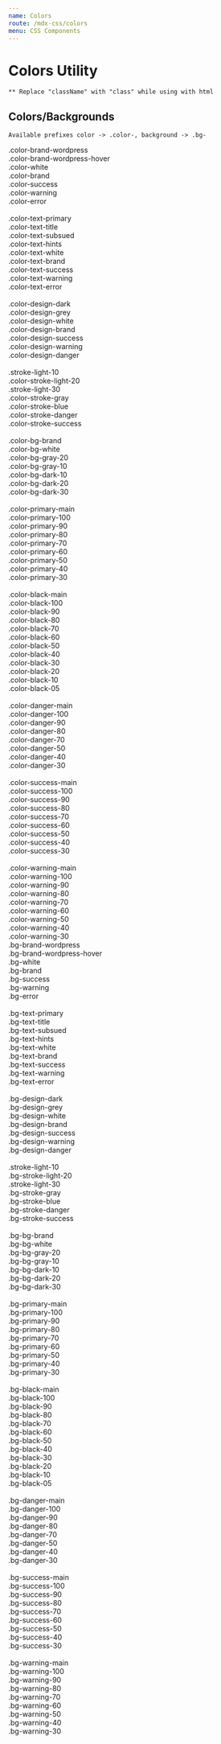 ```yaml
---
name: Colors
route: /mdx-css/colors
menu: CSS Components
---
```



# Colors Utility

`** Replace "className" with "class" while using with html`

## Colors/Backgrounds

`Available prefixes color -> .color-, background -> .bg-`

<Playground>
	<div className="tutor-bs-row">
		<div className="tutor-bs-col">
			<div className="tutor-p-5 tutor-mb-5 color-brand-wordpress">.color-brand-wordpress</div>
			<div className="tutor-p-5 tutor-mb-5 color-brand-wordpress-hover">.color-brand-wordpress-hover</div>
			<div className="tutor-p-5 tutor-mb-5 color-white bg-black-10">.color-white</div>
			<div className="tutor-p-5 tutor-mb-5 color-brand">.color-brand</div>
			<div className="tutor-p-5 tutor-mb-5 color-success">.color-success</div>
			<div className="tutor-p-5 tutor-mb-5 color-warning">.color-warning</div>
			<div className="tutor-p-5 tutor-mb-5 color-error">.color-error</div>
			<br />
			<div className="tutor-p-5 tutor-mb-5 color-text-primary">.color-text-primary</div>
			<div className="tutor-p-5 tutor-mb-5 color-text-title">.color-text-title</div>
			<div className="tutor-p-5 tutor-mb-5 color-text-subsued">.color-text-subsued</div>
			<div className="tutor-p-5 tutor-mb-5 color-text-hints">.color-text-hints</div>
			<div className="tutor-p-5 tutor-mb-5 color-text-white bg-black-10">.color-text-white</div>
			<div className="tutor-p-5 tutor-mb-5 color-text-brand">.color-text-brand</div>
			<div className="tutor-p-5 tutor-mb-5 color-text-success">.color-text-success</div>
			<div className="tutor-p-5 tutor-mb-5 color-text-warning">.color-text-warning</div>
			<div className="tutor-p-5 tutor-mb-5 color-text-error">.color-text-error</div>
			<br />
			<div className="tutor-p-5 tutor-mb-5 color-design-dark">.color-design-dark</div>
			<div className="tutor-p-5 tutor-mb-5 color-design-grey">.color-design-grey</div>
			<div className="tutor-p-5 tutor-mb-5 color-design-white bg-black-10">.color-design-white</div>
			<div className="tutor-p-5 tutor-mb-5 color-design-brand">.color-design-brand</div>
			<div className="tutor-p-5 tutor-mb-5 color-design-success">.color-design-success</div>
			<div className="tutor-p-5 tutor-mb-5 color-design-warning">.color-design-warning</div>
			<div className="tutor-p-5 tutor-mb-5 color-design-danger">.color-design-danger</div>
			<br />
			<div className="tutor-p-5 tutor-mb-5 color-stroke-light-10">.stroke-light-10</div>
			<div className="tutor-p-5 tutor-mb-5 color-stroke-light-20">.color-stroke-light-20</div>
			<div className="tutor-p-5 tutor-mb-5 color-stroke-light-30">.stroke-light-30</div>
			<div className="tutor-p-5 tutor-mb-5 color-stroke-gray">.color-stroke-gray</div>
			<div className="tutor-p-5 tutor-mb-5 color-stroke-blue">.color-stroke-blue</div>
			<div className="tutor-p-5 tutor-mb-5 color-stroke-danger">.color-stroke-danger</div>
			<div className="tutor-p-5 tutor-mb-5 color-stroke-success">.color-stroke-success</div>
			<br />
			<div className="tutor-p-5 tutor-mb-5 color-bg-brand">.color-bg-brand</div>
			<div className="tutor-p-5 tutor-mb-5 color-bg-white bg-black-10">.color-bg-white</div>
			<div className="tutor-p-5 tutor-mb-5 color-bg-gray-20">.color-bg-gray-20</div>
			<div className="tutor-p-5 tutor-mb-5 color-bg-gray-10">.color-bg-gray-10</div>
			<div className="tutor-p-5 tutor-mb-5 color-bg-dark-10">.color-bg-dark-10</div>
			<div className="tutor-p-5 tutor-mb-5 color-bg-dark-20">.color-bg-dark-20</div>
			<div className="tutor-p-5 tutor-mb-5 color-bg-dark-30">.color-bg-dark-30</div>
			<br />
			<div className="tutor-p-5 tutor-mb-5 color-primary-main">.color-primary-main</div>
			<div className="tutor-p-5 tutor-mb-5 color-primary-100">.color-primary-100</div>
			<div className="tutor-p-5 tutor-mb-5 color-primary-90">.color-primary-90</div>
			<div className="tutor-p-5 tutor-mb-5 color-primary-80">.color-primary-80</div>
			<div className="tutor-p-5 tutor-mb-5 color-primary-70">.color-primary-70</div>
			<div className="tutor-p-5 tutor-mb-5 color-primary-60">.color-primary-60</div>
			<div className="tutor-p-5 tutor-mb-5 color-primary-50">.color-primary-50</div>
			<div className="tutor-p-5 tutor-mb-5 color-primary-40">.color-primary-40</div>
			<div className="tutor-p-5 tutor-mb-5 color-primary-30">.color-primary-30</div>
			<br />
			<div className="tutor-p-5 tutor-mb-5 color-black-main">.color-black-main</div>
			<div className="tutor-p-5 tutor-mb-5 color-black-100">.color-black-100</div>
			<div className="tutor-p-5 tutor-mb-5 color-black-90">.color-black-90</div>
			<div className="tutor-p-5 tutor-mb-5 color-black-80">.color-black-80</div>
			<div className="tutor-p-5 tutor-mb-5 color-black-70">.color-black-70</div>
			<div className="tutor-p-5 tutor-mb-5 color-black-60">.color-black-60</div>
			<div className="tutor-p-5 tutor-mb-5 color-black-50">.color-black-50</div>
			<div className="tutor-p-5 tutor-mb-5 color-black-40">.color-black-40</div>
			<div className="tutor-p-5 tutor-mb-5 color-black-30">.color-black-30</div>
			<div className="tutor-p-5 tutor-mb-5 color-black-20">.color-black-20</div>
			<div className="tutor-p-5 tutor-mb-5 color-black-10">.color-black-10</div>
			<div className="tutor-p-5 tutor-mb-5 color-black-05">.color-black-05</div>
			<br />
			<div className="tutor-p-5 tutor-mb-5 color-danger-main">.color-danger-main</div>
			<div className="tutor-p-5 tutor-mb-5 color-danger-100">.color-danger-100</div>
			<div className="tutor-p-5 tutor-mb-5 color-danger-90">.color-danger-90</div>
			<div className="tutor-p-5 tutor-mb-5 color-danger-80">.color-danger-80</div>
			<div className="tutor-p-5 tutor-mb-5 color-danger-70">.color-danger-70</div>
			<div className="tutor-p-5 tutor-mb-5 color-danger-50">.color-danger-50</div>
			<div className="tutor-p-5 tutor-mb-5 color-danger-40">.color-danger-40</div>
			<div className="tutor-p-5 tutor-mb-5 color-danger-30">.color-danger-30</div>
			<br />
			<div className="tutor-p-5 tutor-mb-5 color-success-main">.color-success-main</div>
			<div className="tutor-p-5 tutor-mb-5 color-success-100">.color-success-100</div>
			<div className="tutor-p-5 tutor-mb-5 color-success-90">.color-success-90</div>
			<div className="tutor-p-5 tutor-mb-5 color-success-80">.color-success-80</div>
			<div className="tutor-p-5 tutor-mb-5 color-success-70">.color-success-70</div>
			<div className="tutor-p-5 tutor-mb-5 color-success-60">.color-success-60</div>
			<div className="tutor-p-5 tutor-mb-5 color-success-50">.color-success-50</div>
			<div className="tutor-p-5 tutor-mb-5 color-success-40">.color-success-40</div>
			<div className="tutor-p-5 tutor-mb-5 color-success-30">.color-success-30</div>
			<br />
			<div className="tutor-p-5 tutor-mb-5 color-warning-main">.color-warning-main</div>
			<div className="tutor-p-5 tutor-mb-5 color-warning-100">.color-warning-100</div>
			<div className="tutor-p-5 tutor-mb-5 color-warning-90">.color-warning-90</div>
			<div className="tutor-p-5 tutor-mb-5 color-warning-80">.color-warning-80</div>
			<div className="tutor-p-5 tutor-mb-5 color-warning-70">.color-warning-70</div>
			<div className="tutor-p-5 tutor-mb-5 color-warning-60">.color-warning-60</div>
			<div className="tutor-p-5 tutor-mb-5 color-warning-50">.color-warning-50</div>
			<div className="tutor-p-5 tutor-mb-5 color-warning-40">.color-warning-40</div>
			<div className="tutor-p-5 tutor-mb-5 color-warning-30">.color-warning-30</div>
		</div>
		<div className="tutor-bs-col">
			<div className="tutor-p-5 tutor-mb-5 color-white bg-brand-wordpress">.bg-brand-wordpress</div>
			<div className="tutor-p-5 tutor-mb-5 color-white bg-brand-wordpress-hover">.bg-brand-wordpress-hover</div>
			<div className="tutor-p-5 tutor-mb-5 color-white bg-white bg-black-10">.bg-white</div>
			<div className="tutor-p-5 tutor-mb-5 color-white bg-brand">.bg-brand</div>
			<div className="tutor-p-5 tutor-mb-5 color-white bg-success">.bg-success</div>
			<div className="tutor-p-5 tutor-mb-5 color-white bg-warning">.bg-warning</div>
			<div className="tutor-p-5 tutor-mb-5 color-white bg-error">.bg-error</div>
			<br />
			<div className="tutor-p-5 tutor-mb-5 color-white bg-text-primary">.bg-text-primary</div>
			<div className="tutor-p-5 tutor-mb-5 color-white bg-text-title">.bg-text-title</div>
			<div className="tutor-p-5 tutor-mb-5 color-white bg-text-subsued">.bg-text-subsued</div>
			<div className="tutor-p-5 tutor-mb-5 color-white bg-text-hints">.bg-text-hints</div>
			<div className="tutor-p-5 tutor-mb-5 color-white bg-text-white bg-black-10">.bg-text-white</div>
			<div className="tutor-p-5 tutor-mb-5 color-white bg-text-brand">.bg-text-brand</div>
			<div className="tutor-p-5 tutor-mb-5 color-white bg-text-success">.bg-text-success</div>
			<div className="tutor-p-5 tutor-mb-5 color-white bg-text-warning">.bg-text-warning</div>
			<div className="tutor-p-5 tutor-mb-5 color-white bg-text-error">.bg-text-error</div>
			<br />
			<div className="tutor-p-5 tutor-mb-5 color-white bg-design-dark">.bg-design-dark</div>
			<div className="tutor-p-5 tutor-mb-5 color-white bg-design-grey">.bg-design-grey</div>
			<div className="tutor-p-5 tutor-mb-5 color-white bg-design-white bg-black-10">.bg-design-white</div>
			<div className="tutor-p-5 tutor-mb-5 color-white bg-design-brand">.bg-design-brand</div>
			<div className="tutor-p-5 tutor-mb-5 color-white bg-design-success">.bg-design-success</div>
			<div className="tutor-p-5 tutor-mb-5 color-white bg-design-warning">.bg-design-warning</div>
			<div className="tutor-p-5 tutor-mb-5 color-white bg-design-danger">.bg-design-danger</div>
			<br />
			<div className="tutor-p-5 tutor-mb-5 color-white bg-stroke-light-10">.stroke-light-10</div>
			<div className="tutor-p-5 tutor-mb-5 color-white bg-stroke-light-20">.bg-stroke-light-20</div>
			<div className="tutor-p-5 tutor-mb-5 color-white bg-stroke-light-30">.stroke-light-30</div>
			<div className="tutor-p-5 tutor-mb-5 color-white bg-stroke-gray">.bg-stroke-gray</div>
			<div className="tutor-p-5 tutor-mb-5 color-white bg-stroke-blue">.bg-stroke-blue</div>
			<div className="tutor-p-5 tutor-mb-5 color-white bg-stroke-danger">.bg-stroke-danger</div>
			<div className="tutor-p-5 tutor-mb-5 color-white bg-stroke-success">.bg-stroke-success</div>
			<br />
			<div className="tutor-p-5 tutor-mb-5 color-white bg-bg-brand">.bg-bg-brand</div>
			<div className="tutor-p-5 tutor-mb-5 color-white bg-bg-white bg-black-10">.bg-bg-white</div>
			<div className="tutor-p-5 tutor-mb-5 color-white bg-bg-gray-20">.bg-bg-gray-20</div>
			<div className="tutor-p-5 tutor-mb-5 color-white bg-bg-gray-10">.bg-bg-gray-10</div>
			<div className="tutor-p-5 tutor-mb-5 color-white bg-bg-dark-10">.bg-bg-dark-10</div>
			<div className="tutor-p-5 tutor-mb-5 color-white bg-bg-dark-20">.bg-bg-dark-20</div>
			<div className="tutor-p-5 tutor-mb-5 color-white bg-bg-dark-30">.bg-bg-dark-30</div>
			<br />
			<div className="tutor-p-5 tutor-mb-5 color-white bg-primary-main">.bg-primary-main</div>
			<div className="tutor-p-5 tutor-mb-5 color-white bg-primary-100">.bg-primary-100</div>
			<div className="tutor-p-5 tutor-mb-5 color-white bg-primary-90">.bg-primary-90</div>
			<div className="tutor-p-5 tutor-mb-5 color-white bg-primary-80">.bg-primary-80</div>
			<div className="tutor-p-5 tutor-mb-5 color-white bg-primary-70">.bg-primary-70</div>
			<div className="tutor-p-5 tutor-mb-5 color-white bg-primary-60">.bg-primary-60</div>
			<div className="tutor-p-5 tutor-mb-5 color-white bg-primary-50">.bg-primary-50</div>
			<div className="tutor-p-5 tutor-mb-5 color-white bg-primary-40">.bg-primary-40</div>
			<div className="tutor-p-5 tutor-mb-5 color-white bg-primary-30">.bg-primary-30</div>
			<br />
			<div className="tutor-p-5 tutor-mb-5 color-white bg-black-main">.bg-black-main</div>
			<div className="tutor-p-5 tutor-mb-5 color-white bg-black-100">.bg-black-100</div>
			<div className="tutor-p-5 tutor-mb-5 color-white bg-black-90">.bg-black-90</div>
			<div className="tutor-p-5 tutor-mb-5 color-white bg-black-80">.bg-black-80</div>
			<div className="tutor-p-5 tutor-mb-5 color-white bg-black-70">.bg-black-70</div>
			<div className="tutor-p-5 tutor-mb-5 color-white bg-black-60">.bg-black-60</div>
			<div className="tutor-p-5 tutor-mb-5 color-white bg-black-50">.bg-black-50</div>
			<div className="tutor-p-5 tutor-mb-5 color-white bg-black-40">.bg-black-40</div>
			<div className="tutor-p-5 tutor-mb-5 color-white bg-black-30">.bg-black-30</div>
			<div className="tutor-p-5 tutor-mb-5 color-white bg-black-20">.bg-black-20</div>
			<div className="tutor-p-5 tutor-mb-5 color-white bg-black-10">.bg-black-10</div>
			<div className="tutor-p-5 tutor-mb-5 color-white bg-black-05">.bg-black-05</div>
			<br />
			<div className="tutor-p-5 tutor-mb-5 color-white bg-danger-main">.bg-danger-main</div>
			<div className="tutor-p-5 tutor-mb-5 color-white bg-danger-100">.bg-danger-100</div>
			<div className="tutor-p-5 tutor-mb-5 color-white bg-danger-90">.bg-danger-90</div>
			<div className="tutor-p-5 tutor-mb-5 color-white bg-danger-80">.bg-danger-80</div>
			<div className="tutor-p-5 tutor-mb-5 color-white bg-danger-70">.bg-danger-70</div>
			<div className="tutor-p-5 tutor-mb-5 color-white bg-danger-50">.bg-danger-50</div>
			<div className="tutor-p-5 tutor-mb-5 color-white bg-danger-40">.bg-danger-40</div>
			<div className="tutor-p-5 tutor-mb-5 color-white bg-danger-30">.bg-danger-30</div>
			<br />
			<div className="tutor-p-5 tutor-mb-5 color-white bg-success-main">.bg-success-main</div>
			<div className="tutor-p-5 tutor-mb-5 color-white bg-success-100">.bg-success-100</div>
			<div className="tutor-p-5 tutor-mb-5 color-white bg-success-90">.bg-success-90</div>
			<div className="tutor-p-5 tutor-mb-5 color-white bg-success-80">.bg-success-80</div>
			<div className="tutor-p-5 tutor-mb-5 color-white bg-success-70">.bg-success-70</div>
			<div className="tutor-p-5 tutor-mb-5 color-white bg-success-60">.bg-success-60</div>
			<div className="tutor-p-5 tutor-mb-5 color-white bg-success-50">.bg-success-50</div>
			<div className="tutor-p-5 tutor-mb-5 color-white bg-success-40">.bg-success-40</div>
			<div className="tutor-p-5 tutor-mb-5 color-white bg-success-30">.bg-success-30</div>
			<br />
			<div className="tutor-p-5 tutor-mb-5 color-white bg-warning-main">.bg-warning-main</div>
			<div className="tutor-p-5 tutor-mb-5 color-white bg-warning-100">.bg-warning-100</div>
			<div className="tutor-p-5 tutor-mb-5 color-white bg-warning-90">.bg-warning-90</div>
			<div className="tutor-p-5 tutor-mb-5 color-white bg-warning-80">.bg-warning-80</div>
			<div className="tutor-p-5 tutor-mb-5 color-white bg-warning-70">.bg-warning-70</div>
			<div className="tutor-p-5 tutor-mb-5 color-white bg-warning-60">.bg-warning-60</div>
			<div className="tutor-p-5 tutor-mb-5 color-white bg-warning-50">.bg-warning-50</div>
			<div className="tutor-p-5 tutor-mb-5 color-white bg-warning-40">.bg-warning-40</div>
			<div className="tutor-p-5 tutor-mb-5 color-white bg-warning-30">.bg-warning-30</div>
		</div>
	</div>
</Playground>
